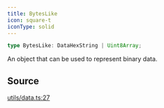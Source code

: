 ```yaml
---
title: BytesLike
icon: square-t
iconType: solid
---
```


```ts
type BytesLike: DataHexString | Uint8Array;
```

An object that can be used to represent binary data.

## Source

[utils/data.ts:27](https://github.com/dominant-strategies/quais.js/blob/9cd48558df3d21b38e50dd81be3a8b94ee4847f2/src/utils/data.ts#L27)
